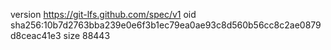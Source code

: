 version https://git-lfs.github.com/spec/v1
oid sha256:10b7d2763bba239e0e6f3b1ec79ea0ae93c8d560b56cc8c2ae0879d8ceac41e3
size 88443
